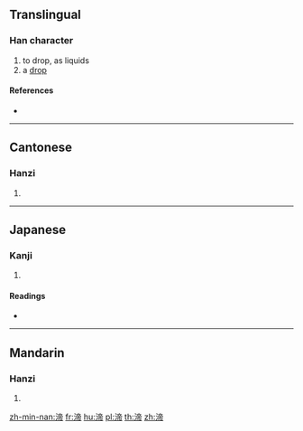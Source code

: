 {{character info/new}}
==Translingual==

===Han character===
{{Han char|rn=85|rad=水|as=09|sn=12|four=30127|canj=EYBB}}

# to drop, as liquids
# a [[drop]]

====References====
* {{Han ref|kx=0634.080|dkj=17772|dj=1041.050|hdz=31684.070|uh=6E27|ud=28199|bh=DA4D|bd=55885}}

----

==Cantonese==

===Hanzi===
{{yue-hanzi|jyut=|y=dai3}}

# {{defn|lang=yue|sort=水09}}

----

==Japanese==

===Kanji===
{{ja-kanji|grade=|rs=水09}}

# {{defn|lang=ja|sort=水09}}

====Readings====
* {{ja-readings|on=[[てい]] (tei), [[だい]] (dai), [[てき]] (teki), [[ちゃく]] (chaku)|kun=}}

----

==Mandarin==

===Hanzi===
{{cmn-hanzi|pin=[[dì]] ([[di4]]), [[wěi]] ([[wei3]])|wg=ti<sup>4</sup>, wei<sup>3</sup>}}

# {{defn|lang=cmn|sort=水09}}

[[zh-min-nan:渧]]
[[fr:渧]]
[[hu:渧]]
[[pl:渧]]
[[th:渧]]
[[zh:渧]]